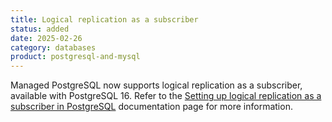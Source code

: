 ```yaml
---
title: Logical replication as a subscriber 
status: added
date: 2025-02-26
category: databases
product: postgresql-and-mysql
---
```


Managed PostgreSQL now supports logical replication as a subscriber, available with PostgreSQL 16. Refer to the [Setting up logical replication as a subscriber in PostgreSQL](https://www.scaleway.com/en/docs/managed-databases-for-postgresql-and-mysql/api-cli/logical-replication-as-subscriber/) documentation page for more information.

